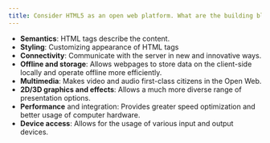 ```yaml
---
title: Consider HTML5 as an open web platform. What are the building blocks of HTML5?
---
```


- **Semantics**: HTML tags describe the content.
- **Styling**: Customizing appearance of HTML tags
- **Connectivity**: Communicate with the server in new and innovative ways.
- **Offline and storage**: Allows webpages to store data on the client-side locally and operate offline more efficiently.
- **Multimedia**: Makes video and audio first-class citizens in the Open Web.
- **2D/3D graphics and effects**: Allows a much more diverse range of presentation options.
- **Performance** and integration: Provides greater speed optimization and better usage of computer hardware.
- **Device access**: Allows for the usage of various input and output devices.
